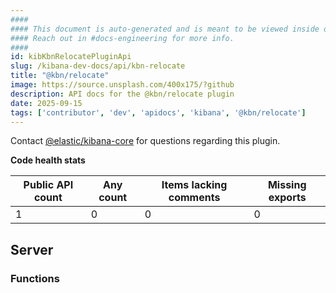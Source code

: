 ```yaml
---
####
#### This document is auto-generated and is meant to be viewed inside our experimental, new docs system.
#### Reach out in #docs-engineering for more info.
####
id: kibKbnRelocatePluginApi
slug: /kibana-dev-docs/api/kbn-relocate
title: "@kbn/relocate"
image: https://source.unsplash.com/400x175/?github
description: API docs for the @kbn/relocate plugin
date: 2025-09-15
tags: ['contributor', 'dev', 'apidocs', 'kibana', '@kbn/relocate']
---
```




Contact [@elastic/kibana-core](https://github.com/orgs/elastic/teams/kibana-core) for questions regarding this plugin.

**Code health stats**

| Public API count  | Any count | Items lacking comments | Missing exports |
|-------------------|-----------|------------------------|-----------------|
| 1 | 0 | 0 | 0 |

## Server

### Functions
<DocDefinitionList data={kbnRelocateObj.server.functions}/>

